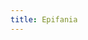 ```yaml
---
title: Epifania
---
```


[](/missal/epifania/2)
[](/missal/epifania/3)
[](/missal/epifania/4)
[](/missal/epifania/5)
[](/missal/epifania/6)
[](/missal/epifania/domingodentrooitavarioepifania)
[](/missal/epifania/epifania)
[](/missal/epifania/oitavaepifania)
[](/missal/epifania/quinquagesima)
[](/missal/epifania/sagradafamilia)
[](/missal/epifania/septuagesima)
[](/missal/epifania/sexagesima)
